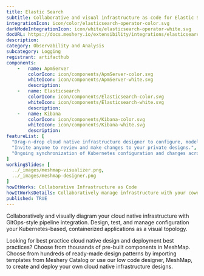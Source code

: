 ```yaml
---
title: Elastic Search
subtitle: Collaborative and visual infrastructure as code for Elastic Search
integrationIcon: icon/color/elasticsearch-operator-color.svg
darkModeIntegrationIcon: icon/white/elasticsearch-operator-white.svg
docURL: https://docs.meshery.io/extensibility/integrations/elasticsearch-operator
description: 
category: Observability and Analysis
subcategory: Logging
registrant: artifacthub
components: 
	-	name: ApmServer
		colorIcon: icon/components/ApmServer-color.svg
		whiteIcon: icon/components/ApmServer-white.svg
		description: 
	-	name: Elasticsearch
		colorIcon: icon/components/Elasticsearch-color.svg
		whiteIcon: icon/components/Elasticsearch-white.svg
		description: 
	-	name: Kibana
		colorIcon: icon/components/Kibana-color.svg
		whiteIcon: icon/components/Kibana-white.svg
		description: 
featureList: [
  "Drag-n-drop cloud native infrastructure designer to configure, model, and deploy your workloads.",
  "Invite anyone to review and make changes to your private designs.",
  "Ongoing synchronization of Kubernetes configuration and changes across any number of clusters."
]
workingSlides: [
  ../_images/meshmap-visualizer.png,
  ../_images/meshmap-designer.png
]
howItWorks: Collaborative Infrastructure as Code
howItWorksDetails: Collaboratively manage infrastructure with your coworkers synchronously sharing the same designs.
published: TRUE
---
```

<p>

</p>
<p>
    Collaboratively and visually diagram your cloud native infrastructure with GitOps-style pipeline integration. Design, test, and manage configuration your Kubernetes-based, containerized applications as a visual topology.
</p>
<p>
    Looking for best practice cloud native design and deployment best practices? Choose from thousands of pre-built components in MeshMap. Choose from hundreds of ready-made design patterns by importing templates from Meshery Catalog or use our low code designer, MeshMap, to create and deploy your own cloud native infrastructure designs.
</p>
